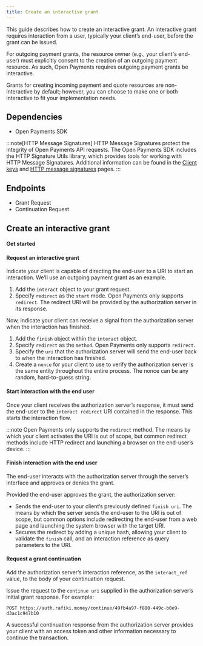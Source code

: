 ```yaml
---
title: Create an interactive grant
---
```



This guide describes how to create an interactive grant. An interactive grant requires interaction from a user, typically your client’s end-user, before the grant can be issued.

For outgoing payment grants, the resource owner (e.g., your client's end-user) must explicitly consent to the creation of an outgoing payment resource. As such, Open Payments requires outgoing payment grants be interactive.

Grants for creating incoming payment and quote resources are non-interactive by default; however, you can choose to make one or both interactive to fit your implementation needs.

## Dependencies

- <LinkOut href='https://github.com/interledger/open-payments/tree/main/packages/open-payments'>
    Open Payments SDK
  </LinkOut>

:::note[HTTP Message Signatures]
HTTP Message Signatures protect the integrity of Open Payments API requests. The Open Payments SDK includes the <LinkOut href='https://github.com/interledger/open-payments/tree/main/packages/http-signature-utils'>HTTP Signature Utils library</LinkOut>, which provides tools for working with HTTP Message Signatures. Additional information can be found in the [Client keys](/introduction/client-keys) and [HTTP message signatures](/introduction/http-signatures) pages.
:::

## Endpoints

- <LinkOut href='https://openpayments.guide/apis/auth-server/operations/post-request/'>
    Grant Request
  </LinkOut>
- <LinkOut href='https://openpayments.guide/apis/auth-server/operations/post-continue/'>
    Continuation Request
  </LinkOut>

## Create an interactive grant

<Tabs>
<TabItem label='TypeScript'>
<Ts />

#### Get started

<ChunkedSnippet
  source='https://raw.githubusercontent.com/interledger/open-payments-snippets/main/grant/grant-outgoing-payment.ts'
  chunk='1'
/>

<ChunkedSnippet
  source='https://raw.githubusercontent.com/interledger/open-payments-snippets/main/grant/grant-outgoing-payment.ts'
  chunk='2'
/>

<ChunkedSnippet
  source='https://raw.githubusercontent.com/interledger/open-payments-snippets/main/grant/grant-outgoing-payment.ts'
  chunk='3'
/>

#### Request an interactive grant

Indicate your client is capable of directing the end-user to a URI to start an interaction. We’ll use an outgoing payment grant as an example.

1. Add the `interact` object to your grant request.
2. Specify `redirect` as the `start` mode. Open Payments only supports `redirect`. The redirect URI will be provided by the authorization server in its response.

Now, indicate your client can receive a signal from the authorization server when the interaction has finished.

1. Add the `finish` object within the `interact` object.
2. Specify `redirect` as the `method`. Open Payments only supports `redirect`.
3. Specify the `uri` that the authorization server will send the end-user back to when the interaction has finished.
4. Create a `nonce` for your client to use to verify the authorization server is the same entity throughout the entire process. The nonce can be any random, hard-to-guess string.

<ChunkedSnippet
  source='https://raw.githubusercontent.com/interledger/open-payments-snippets/main/grant/grant-outgoing-payment.ts'
  chunk='4'
/>

<ChunkedSnippet
  source='https://raw.githubusercontent.com/interledger/open-payments-snippets/main/grant/grant-outgoing-payment.ts'
  chunk='5'
/>

#### Start interaction with the end user

Once your client receives the authorization server’s response, it must send the end-user to the `interact redirect` URI contained in the response. This starts the interaction flow.

:::note
Open Payments only supports the `redirect` method. The means by which your client activates the URI is out of scope, but common redirect methods include HTTP redirect and launching a browser on the end-user’s device.
:::

#### Finish interaction with the end user

The end-user interacts with the authorization server through the server’s interface and approves or denies the grant.

Provided the end-user approves the grant, the authorization server:

- Sends the end-user to your client’s previously defined `finish uri`. The means by which the server sends the end-user to the URI is out of scope, but common options include redirecting the end-user from a web page and launching the system browser with the target URI.
- Secures the redirect by adding a unique hash, allowing your client to validate the `finish` call, and an interaction reference as query parameters to the URI.

#### Request a grant continuation

Add the authorization server’s interaction reference, as the `interact_ref` value, to the body of your continuation request.

<ChunkedSnippet
  source='https://raw.githubusercontent.com/interledger/open-payments-snippets/main/grant/grant-continuation.ts'
  chunk='3'
/>

Issue the request to the `continue uri` supplied in the authorization server’s initial grant response. For example:

`POST https://auth.rafiki.money/continue/49fb4a97-f880-449c-b0e9-d3ac1c947b10`

A successful continuation response from the authorization server provides your client with an access token and other information necessary to continue the transaction.

</TabItem>
</Tabs>
